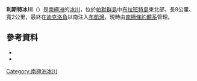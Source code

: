 {{coord|64|5|S|62|19|W|source:GNIS|display=title}}

'''利斯特冰川'''（{{lang-en|Lister Glacier}}）是[[南極洲|南極洲]]的[[冰川|冰川]]，位於[[帕默群島|帕默群島]]中[[布拉班特島|布拉班特島]]東北部，長9公里、寬2公里，最終在[[迪克洛角|迪克洛角]]以南注入[[布凱灣|布凱灣]]，現時由[[南極條約體系|南極條約體系]]管理。

==參考資料==
*{{cite gnis | type = antarid | id = 8897| name = Lister Glacier | accessdate = 2013-06-21}}
*{{usgs-gazetteer|id=8897| name = Lister Glacier}}

{{Antarctica-geo-stub}}
[[Category:南極洲冰川|Category:南極洲冰川]]